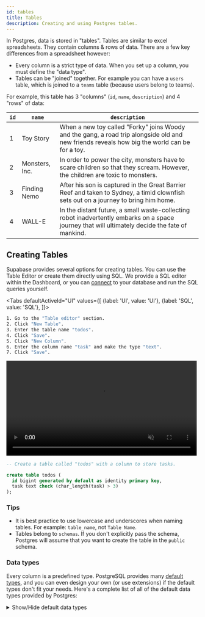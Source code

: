 ```yaml
---
id: tables
title: Tables
description: Creating and using Postgres tables.
---
```




In Postgres, data is stored in "tables".
Tables are similar to excel spreadsheets. They contain columns & rows of data. There are a few key differences from a spreadsheet however:

- Every column is a strict type of data. When you set up a column, you must define the "data type".
- Tables can be "joined" together. For example you can have a `users` table, which is joined to a `teams` table (because users belong to teams).

For example, this table has 3 "columns" (`id`, `name`, `description`) and 4 "rows" of data:

| `id`    | `name` | `description` |
| ----  | ---- | ----------- |
|    1 | Toy Story | When a new toy called "Forky" joins Woody and the gang, a road trip alongside old and new friends reveals how big the world can be for a toy. |
|    2 | Monsters, Inc. | In order to power the city, monsters have to scare children so that they scream. However, the children are toxic to monsters. |
|    3 | Finding Nemo | After his son is captured in the Great Barrier Reef and taken to Sydney, a timid clownfish sets out on a journey to bring him home. |
|    4 | WALL-E | In the distant future, a small waste-collecting robot inadvertently embarks on a space journey that will ultimately decide the fate of mankind. |


## Creating Tables

Supabase provides several options for creating tables. You can use the Table Editor or create them directly using SQL.
We provide a SQL editor within the Dashboard, or you can [connect](/docs/guides/database/connecting/connecting-to-postgres) to your database
and run the SQL queries yourself.


<Tabs
defaultActiveId="UI"
values={[
  {label: 'UI', value: 'UI'},
  {label: 'SQL', value: 'SQL'},
]}>
<TabsPanel id="UI" label="UI">

```sh
1. Go to the "Table editor" section.
2. Click "New Table".
3. Enter the table name "todos".
4. Click "Save".
5. Click "New Column".
6. Enter the column name "task" and make the type "text".
7. Click "Save".
```

<video width="99%" muted playsInline controls="true">
<source src="/docs/videos/api/api-create-table-sm.mp4" type="video/mp4" muted playsInline />
</video>

</TabsPanel>
<TabsPanel id="SQL" label="SQL">

```sql
-- Create a table called "todos" with a column to store tasks.

create table todos (
  id bigint generated by default as identity primary key,
  task text check (char_length(task) > 3)
);
```

</TabsPanel>
</Tabs>


### Tips

- It is best practice to use lowercase and underscores when naming tables. For example: `table_name`, not `Table Name`.
- Tables belong to `schemas`. If you don't explicitly pass the schema, Postgres will assume that you want to create the table in the `public` schema.


### Data types

Every column is a predefined type. PostgreSQL provides many [default types](https://www.postgresql.org/docs/current/datatype.html), and you can even design your own (or use extensions) if the default types don't fit your needs. Here's a complete list of all of the default data types provided by Postgres:

<details>
<summary>Show/Hide default data types</summary>

| `Name`                                        | `Aliases`              | `Description`                                                 |
| ------------------------------------------- | -------------------- | ----------------------------------------------------------------- |
| bigint                                      | int8                 | Signed eight-byte integer. For numbers ranging from -9223372036854775808 to +9223372036854775807. |
| bigserial                                   | serial8              | Autoincrementing eight-byte integer.  For numbers ranging from 1 to 9223372036854775807. |
| bit                                         |                      | Fixed-length bit string.                |
| bit varying                                 | varbit               | Variable-length bit string.                |
| boolean                                     | bool                 | Logical Boolean (true/false).                |
| box                                         |                      | Rectangular box on a plane.                |
| bytea                                       |                      | Binary data (“byte array”).                |
| character                                   | char                 | Fixed-length character string.                |
| character varying                           | varchar              | Variable-length character string.                |
| cidr                                        |                      | IPv4 or IPv6 network address.                |
| circle                                      |                      | Circle on a plane.                |
| date                                        |                      | Calendar date (year, month, day).                |
| double precision                            | float8               | Double precision floating-point number (8 bytes). 15 decimal digits of precision. |
| inet                                        |                      | IPv4 or IPv6 host address.                |
| integer                                     | int, int4            | Signed four-byte integer. -2147483648 to +2147483647.               |
| interval \[ fields \]                       |                      | Time span.                |
| json                                        |                      | Textual JSON data.                |
| jsonb                                       |                      | Binary JSON data, decomposed. If you are doing a lot of JSON manipulation in Postgres you should consider using JSONB for efficiency. Otherwise, if you are just doing typical data storing and fetching, JSON should be fine.                |
| line                                        |                      | Infinite line on a plane.                |
| lseg                                        |                      | Line segment on a plane.                |
| macaddr                                     |                      | MAC (Media Access Control) address.                |
| macaddr8                                    |                      | MAC (Media Access Control) address (EUI-64 format).                |
| money                                       |                      | currency.                |
| numeric                                     | decimal              | Exact numeric of selectable precision. Up to 131072 digits before the decimal point; up to 16383 digits after. For storing number that require very high precision. Use the numeric type when you need more precision than float4 or float8 offer. |
| path                                        |                      | Geometric path on a plane.                |
| pg\_lsn                                     |                      | PostgreSQL Log Sequence Numb.                |
| pg\_snapshot                                |                      | User-level transaction ID snapshot.                |
| point                                       |                      | Geometric point on a plane.                |
| polygon                                     |                      | Closed geometric path on a plane.                |
| real                                        | float4               | Single precision floating-point number (4 byte). 6 decimal digits precision. |
| smallint                                    | int2                 | Signed two-byte integer. For numbers ranging from -32768 to +32767               |
| smallserial                                 | serial2              | Autoincrementing two-byte integer. For numbers ranging from  1 to 32767.               |
| serial                                      | serial4              | Autoincrementing four-byte integer. For numbers ranging from 1 to 2147483647   |
| text                                        |                      | Variable-length character string. This is the general purpose data type for textual content. |
| time \[ without time zone \]                |                      | Time of day (no time zone).                |
| time  with time zone                        | timetz               | Time of day, including time zone.                |
| timestamp  \[ without time zone \]          |                      | Date and time (no time zone).                |
| timestamp  with time zone                   | timestamptz          | Date and time, including time zone.                |
| tsquery                                     |                      | Text search query.                |
| tsvector                                    |                      | Text search document .                |
| txid\_snapshot                              |                      | User-level transaction ID snapshot (deprecated; see pg\_snapshot).                |
| uuid                                        |                      | Universally unique identifier.                |
| xml                                         |                      | XML data.                |
</details>

